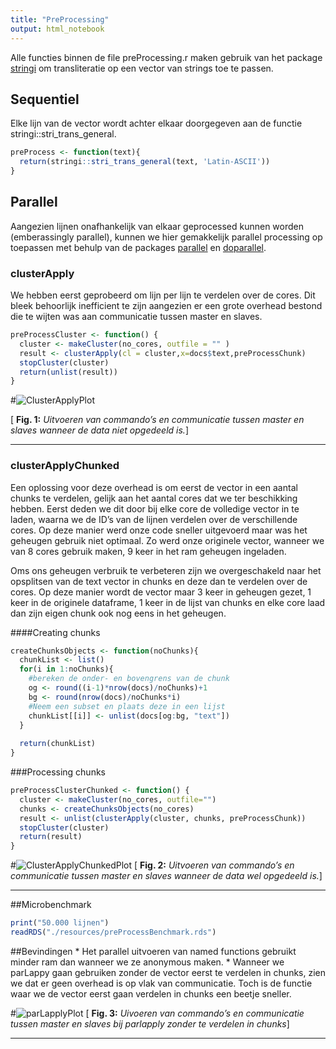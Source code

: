 ```yaml
---
title: "PreProcessing"
output: html_notebook
---
```


Alle functies binnen de file preProcessing.r maken gebruik van het package [stringi](https://cran.r-project.org/web/packages/stringi/stringi.pdf) om transliteratie op een vector van strings toe te passen.

## Sequentiel

Elke lijn van de vector wordt achter elkaar doorgegeven aan de functie stringi::stri_trans_general.

```r
preProcess <- function(text){
  return(stringi::stri_trans_general(text, 'Latin-ASCII'))
}
```



## Parallel

Aangezien lijnen onafhankelijk van elkaar geprocessed kunnen worden (emberassingly parallel), kunnen we hier gemakkelijk parallel processing op toepassen met behulp van de packages [parallel](https://www.rdocumentation.org/packages/parallel/versions/3.5.2/topics/clusterApply) en [doparallel](https://cran.r-project.org/web/packages/doParallel/doParallel.pdf).



### clusterApply
We hebben eerst geprobeerd om lijn per lijn te verdelen over de cores. Dit bleek behoorlijk inefficient te zijn aangezien er een grote overhead bestond die te wijten was aan communicatie tussen master en slaves. 

```r
preProcessCluster <- function() {
  cluster <- makeCluster(no_cores, outfile = "" )
  result <- clusterApply(cl = cluster,x=docs$text,preProcessChunk)
  stopCluster(cluster)
  return(unlist(result))
}
```

#![ClusterApplyPlot](./resources/ClusterApply.png)

[
**Fig. 1:** *Uitvoeren van commando's en communicatie tussen master en slaves wanneer de data niet opgedeeld is.*
]

***

### clusterApplyChunked
Een oplossing voor deze overhead is om eerst de vector in een aantal chunks te verdelen, gelijk aan het aantal cores dat we ter beschikking hebben. Eerst deden we dit door bij elke core de volledige vector in te laden, waarna we de ID's van de lijnen verdelen over de verschillende cores. Op deze manier werd onze code sneller uitgevoerd maar was het geheugen gebruik niet optimaal. Zo werd onze originele vector, wanneer we van 8 cores gebruik maken, 9 keer in het ram geheugen ingeladen.

Oms ons geheugen verbruik te verbeteren zijn we overgeschakeld naar het opsplitsen van de text vector in chunks en deze dan te verdelen over de cores. Op deze manier wordt de vector maar 3 keer in geheugen gezet, 1 keer in de originele dataframe, 1 keer in de lijst van chunks en elke core laad dan zijn eigen chunk ook nog eens in het geheugen.

####Creating chunks

```r
createChunksObjects <- function(noChunks){
  chunkList <- list()
  for(i in 1:noChunks){
    #bereken de onder- en bovengrens van de chunk
    og <- round((i-1)*nrow(docs)/noChunks)+1
    bg <- round(nrow(docs)/noChunks*i)
    #Neem een subset en plaats deze in een lijst
    chunkList[[i]] <- unlist(docs[og:bg, "text"])
  }
  
  return(chunkList)
}
```

###Processing chunks
```r
preProcessClusterChunked <- function() {
  cluster <- makeCluster(no_cores, outfile="")
  chunks <- createChunksObjects(no_cores)
  result <- unlist(clusterApply(cluster, chunks, preProcessChunk))
  stopCluster(cluster)
  return(result)
}
```

#![ClusterApplyChunkedPlot](./resources/ClusterApplyChunked.png)
[
**Fig. 2:** *Uitvoeren van commando's en communicatie tussen master en slaves wanneer de data wel opgedeeld is.*
]

***

##Microbenchmark

```r
print("50.000 lijnen")
readRDS("./resources/preProcessBenchmark.rds")
```

##Bevindingen
* Het parallel uitvoeren van named functions gebruikt minder ram dan wanneer we ze anonymous maken.
* Wanneer we parLappy gaan gebruiken zonder de vector eerst te verdelen in chunks, zien we dat er geen overhead is op vlak van communicatie. Toch is de functie waar we de vector eerst gaan verdelen in chunks een beetje sneller.

#![parLapplyPlot](./resources/parLapply.png)
[
**Fig. 3:** *Uivoeren van commando's en communicatie tussen master en slaves bij parlapply zonder te verdelen in chunks*
]

***